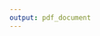 ```yaml
---
output: pdf_document
---
```


\clearpage
\newgeometry{left=0.5cm,right=0.5cm,top=1.8cm,bottom=1cm}

\begin{centering}

\begin{figure}[!ht]
  \begin{center}
    \includegraphics[width=.8in]{figure/UNMSM_escudo-2000px.png}% en informe: 8
  \end{center}
\end{figure}

\Large %https://tex.stackexchange.com/questions/24599/what-point-pt-font-size-are-large-etc
UNIVERSIDAD NACIONAL MAYOR DE SAN MARCOS

\large
(Universidad del Perú, DECANA DE AMÉRICA)

\vspace{.3 cm}

\Large
FACULTAD DE CIENCIAS BIOLÓGICAS

\vspace{.3 cm}

\normalsize
ESCUELA ACADÉMICO PROFESIONAL DE

GENÉTICA Y BIOTECNOLOGÍA

\vspace{2.3 cm}

\Large
Comparación de la respuesta de anticuerpos ante la %infección con 
malaria vivax 
en \\pacientes de la Amazonía peruana %ciudad de Iquitos (Loreto - Perú)
según su severidad y episodios \\previos %exposición previa
mediante microarreglos de proteínas
% aPerfil de anticuerpos en respuesta a la infección con malaria vivax
%mediante un enfoque inmunómico .
%% con sintomatología severa y no complicada/ pre-inmunes/ semi-inmunes

\vspace{2.3 cm}

\large
Proyecto de Tesis 

para optar al Título Profesional de Biólogo Genetista y Biotecnólogo

\vspace{.3 cm}

\large
Investigador

Bach. Andree Adolfo Valle Campos

\vspace{.3 cm}

Asesores

Interno: Prof. Walter Cabrera-Febolá

Externo: PhD. G. Christian Baldeviano

\vspace{.3 cm}

Institución

Centro de Enfermedades Tropicales de la Marina de los Estados Unidos 
NAMRU-6

\vspace{.3 cm}

Duración: 6 meses

\vspace{1 cm}

\Large
Lima - Perú

%\vspace{.5 cm}

2017

\end{centering}

\vfill
\restoregeometry
\clearpage
